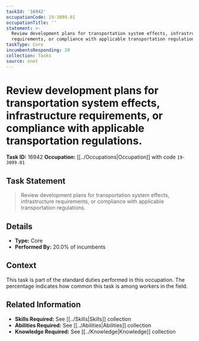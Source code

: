 ```yaml
---
taskId: '16942'
occupationCode: 19-3099.01
occupationTitle: ''
statement: >-
  Review development plans for transportation system effects, infrastructure
  requirements, or compliance with applicable transportation regulations.
taskType: Core
incumbentsResponding: 20
collection: Tasks
source: onet
---
```

# Review development plans for transportation system effects, infrastructure requirements, or compliance with applicable transportation regulations.

**Task ID:** 16942
**Occupation:** [[../Occupations|Occupation]] with code `19-3099.01`

## Task Statement

> Review development plans for transportation system effects, infrastructure requirements, or compliance with applicable transportation regulations.

## Details

- **Type:** Core
- **Performed By:** 20.0% of incumbents

## Context

This task is part of the standard duties performed in this occupation. The percentage indicates how common this task is among workers in the field.

## Related Information

- **Skills Required:** See [[../Skills|Skills]] collection
- **Abilities Required:** See [[../Abilities|Abilities]] collection
- **Knowledge Required:** See [[../Knowledge|Knowledge]] collection
